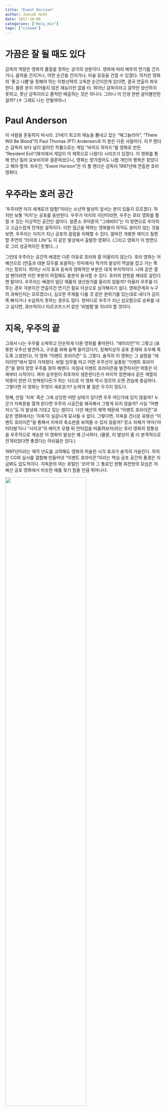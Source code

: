 ```yaml
---
title: "Event Horizon"
author: Junsok Huhh
date: 2017-10-06
categories: ["Holy_mix"]
tags: ["cinema"]
---
```


# 가끔은 잘 될 때도 있다 

감독의 역량은 영화의 품질을 정하는 궁극의 성분이다. 영화에 따라 배우의 연기를 건지거나, 음악을 건지거나, 어떤 순간을 건지거나, 미술 등등을 건질 수 있겠다. 하지만 영화의 '좋고 나쁨'을 정해야 하는 이항선택의 고독한 순간이란게 있다면, 결국 연출이 좌우한다. 물론 운이 끼어들지 않은 재능이란 없을 터. 뛰어난 감독이라고 걸작만 양산하지 못하고, 못난 감독이라고 졸작만 배출하는 것은 아니다. 그러니 이 인생 한번 살아볼만한 걸까? (ㅎ 그래도 나는 안될꺼야~)

# Paul Anderson 

이 사람을 혼동하지 마시라. 21세기 최고의 재능을 뽐내고 있는 "매그놀리아", "There Will Be Blood"의 Paul Thomas (PT) Anderson과 이 분은 다른 사람이다. 이 P 앤더슨 감독의 보다 널리 알려진 작품으로는 게임 "바이오 하자드"를 영화로 만든 "Resident Evil"(북미에서 게임이 이 제목으로 나왔다) 시리즈가 있겠다. 이 영화를 통해 만난 밀라 요보비치와 결혼하셨으니, 영화는 망가졌어도 나름 개인의 행복은 찾았다고 해야 할까. 좌우간, "Event Horizon"은 이 폴 앤더슨 감독이 1997년에 연출한 호러 영화다. 

# 우주라는 호러 공간 

'우주라면 미지 세계로의 탐험!'이라는 소년적 발상이 앞서는 분이 있을지 모르겠다. 하지만 보통 '미지'는 공포를 동반한다. 우주가 미지의 극단이라면, 우주는 호러 영화를 펼칠 수 있는 이상적인 공간인 셈이다. 알폰소 쿠아론의 "그래비티"는 이 방면으로 우아하고 고급스럽게 전개된 걸작이다. 이런 접근을 택하는 영화들이 아직도 끊이지 않는 것을 보면, 우주라는 미지가 지닌 공포의 끌림을 이해할 수 있다. 얼마전 개봉한 제이크 질렌할 주연의 "라이프 Life"도 이 같은 발상에서 출발한 영화다. (그리고 영화가 이 방면으로 그리 성공적이진 못했다...) 

그런데 우주라는 공간적 배경은 다른 이유로 호러와 잘 어울리지 않는다. 호러 영화는 저예산으로 (연출과 대본 모두를 포괄하는 의미에서) 작가의 발상이 멱살을 잡고 가는 쭉가는 장르다. 뛰어난 시각 효과 등속의 영화적인 부분은 대개 부차적이다. 나와 같은 열성 팬이라면 이런 부분이 허접해도 충분히 용서할 수 있다. 호러의 한방을 제대로 살린다면 말이다. 우주라는 배경이 일단 제품의 생산원가를 올리지 않을까? 아울러 우주를 다루는 경우 각본이건 연출이건 연기건 필요 이상으로 심각해지기 쉽다. 영화관계자 누구의 과욕인지는 모르겠으나, 심오한 주제를 다룰 것 같은 분위기를 있는대로 내다가 김이 쭉 빠지거나 수습하지 못하는 경우도 많다. 한마디로 우주가 지닌 심오함으로 승부를 내고 싶다면, 큐브릭이나 타르코프스키 같은 '비범함'을 지녀야 할 것이다.  

# 지옥, 우주의 끝 

그래서 나는 우주를 소박하고 단순하게 다룬 영화를 좋아한다. "에이리언"이 그렇고 (표류한 우주선 발견하고, 구조를 위헤 슬쩍 들어갔다가, 정체미상의 공포 존재와 조우해 죽도록 고생한다), 이 영화 "이벤트 호라이즌" 도 그렇다. 솔직히 이 영화는 그 설정을 "에이리언"에서 많이 가져왔다. 비밀 임무를 띠고 어떤 우주선이 실종된 "이벤트 호라이즌"을 찾아 망망 우주를 찾아 헤맨다. 마침내 이벤트 호라이즌을 발견하지만 악몽은 이제부터 시작이다. 여자 승무원이 최후까지 생존한다든가 마지막 장면에서 같은 계열의 악몽이 한번 더 반복된다든가 하는 식으로 이 영화 역시 장르의 오랜 관습에 충실하다. 그렇다면 이 영화는 무엇이 새로운가? 눈여겨 볼 점은 두가지 정도다. 

첫째, 만일 '지옥' 혹은 그에 상당한 어떤 상태가 있다면 우주 어딘가에 있지 않을까? 누군가 지옥문을 열게 된다면 우주의 시공간을 왜곡해서 그렇게 되지 않을까? 사실 "어벤저스"도 이 발상에 기대고 있는 셈이다. 다만 예산의 제약 때문에 "이벤트 호라이즌"과 같은 영화에서는 '지옥'이 실감나게 묘사될 수 없다. 그렇다면, 지옥을 건너온 유령선 "이벤트 호라이즌"을 통해서 지옥의 축소판을 보여줄 수 있지 않을까? 장소 자체가 악마('아미타빌'이나 "사이코"의 베이츠 모텔 뒤 언덕집을 떠올려보자)라는 호러 영화의 정통성을 우주적으로 계승한 이 영화의 발상은 꽤 근사하다. (물론, 이 발상이 좀 더 본격적으로 전개되었다면 좋겠다는 아쉬움은 있다.)

1997년이라는 제작 년도를 고려해도 영화의 허술한 시각 효과가 솔직히 거슬린다. 하지만 CG와 실사를 결합해 만들어낸 "이벤트 호라이즌"이라는 핵심 공포 공간의 풍경은 지금봐도 압도적이다. 지옥문의 여는 포털인 '코어'와 그 통로인 원형 회전방의 모습은 저예산 공포 영화에서 비슷한 예를 찾기 힘들 만큼 뛰어나다. 

![](https://images-na.ssl-images-amazon.com/images/G/01/digital/video/hero/Movies/1997/B005DNO76W_eventhorizon_UXPA1._V143581242_RI_SX940_.jpg){ width=72% }

-----

![](http://3.bp.blogspot.com/-Z-qTgArSWos/UyIjz1M1yGI/AAAAAAAAoz0/vxzpl2KUqLM/s1600/eventhorizon14.png){ width=72% } 
-----

알고 보니 지옥에 스스로 뛰어든 것이더라는 이 우주선의 설계자인 윌리엄 위어의 모습은 존 카펜터 감독님 필생의 걸작 ["In the Mouth of Darkness"](http://www.imdb.com/title/tt0113409/)에서 '그대로' 가져왔다. 아마도 배우도 샘 닐로 택한 것이 아닐까 싶을 정도다. 호러 영화의 팬이라면 카펜터의 이 영화 혹은 헬레이저의 핀헤드와의 위어 사이의 유사성을 어렵지 않게 볼 수 있을 것이다. 지옥의 촉진자(말 그대로 "HellRaiser"!)를 자처한 과학자 위어의 모습이 좀 지나친 느낌도 있지만, 선배 감독에 대한 이런 은은한 오마주는 나쁘지 않다. 카펜터 감독의 "매드니스"에 대해서는 나중에 기회가 있으면 다시 다뤄보도록 하자. 

# 길게 쓴 이유 

넷플릭스에 [이 영화](https://www.netflix.com/title/1179574)가 올라왔더라. 지옥전령 샘 닐 이외에도 '모피어스' 로렌스 피쉬번의 아직 날렵할 때의 모습도 영화에서 만날 수 있다. 1999년 영화 "매트릭스" 네오에게 무술을 전수하며 "You think that's air you're breathing?"의 대사를 날리던 그 때를 기억하시는가! 

![](http://cdn1.sciencefiction.com/wp-content/uploads/2017/03/Matrix_LaurenceFishburn-Morpheus.jpg){ width=72% }




